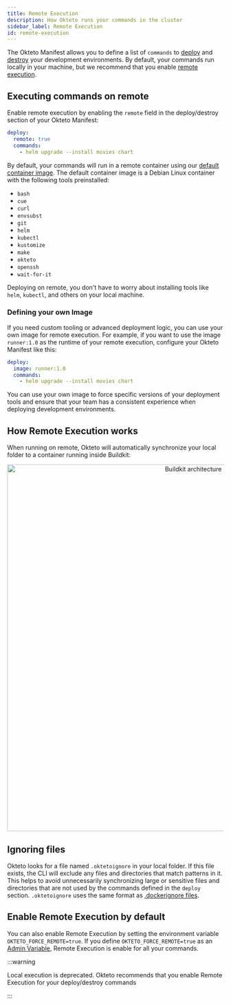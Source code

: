 ```yaml
---
title: Remote Execution
description: How Okteto runs your commands in the cluster
sidebar_label: Remote Execution
id: remote-execution
---
```



The Okteto Manifest allows you to define a list of `commands` to [deploy](core/okteto-manifest.mdx#deploy) and [destroy](core/okteto-manifest.mdx#deploy) your development environments.
By default, your commands run locally in your machine, but we recommend that you enable [remote execution](reference/okteto-manifest.mdx#deploy-remotely).

## Executing commands on remote

Enable remote execution by enabling the `remote` field in the deploy/destroy section of your Okteto Manifest:

```yaml title="okteto.yaml"
deploy:
  remote: true
  commands:
    - helm upgrade --install movies chart
```

By default, your commands will run in a remote container using our [default container image](https://github.com/okteto/pipeline-runner).
The default container image is a Debian Linux container with the following tools preinstalled:

- `bash`
- `cue`
- `curl`
- `envsubst`
- `git`
- `helm`
- `kubectl`
- `kustomize`
- `make`
- `okteto`
- `openssh`
- `wait-for-it`


Deploying on remote, you don't have to worry about installing tools like `helm`, `kubectl`, and others on your local machine.

### Defining your own Image

If you need custom tooling or advanced deployment logic, you can use your own image for remote execution.
For example, if you want to use the image `runner:1.0` as the runtime of your remote execution, configure your Okteto Manifest like this:


```yaml title="okteto.yaml"
deploy:
  image: runner:1.0
  commands:
    - helm upgrade --install movies chart
```

You can use your own image to force specific versions of your deployment tools and ensure that your team has a consistent experience when deploying development environments.

## How Remote Execution works

When running on remote, Okteto will automatically synchronize your local folder to a container running inside Buildkit:

<p align="center">
  <Image
    src={require("@site/static/img/remote-execution.png").default}
    alt="Buildkit architecture"
    width="850"
  />
</p>

## Ignoring files

Okteto looks for a file named `.oktetoignore` in your local folder. If this file exists, the CLI will exclude any files and directories that match patterns in it.
This helps to avoid unnecessarily synchronizing large or sensitive files and directories that are not used by the commands defined in the `deploy` section.
`.oktetoignore` uses the same format as [.dockerignore files](https://docs.docker.com/engine/reference/builder/#dockerignore-file).

## Enable Remote Execution by default

You can also enable Remote Execution by setting the environment variable `OKTETO_FORCE_REMOTE=true`.
If you define `OKTETO_FORCE_REMOTE=true` as an [Admin Variable](admin/dashboard.mdx#variables), Remote Execution is enable for all your commands.

:::warning

Local execution is deprecated. Okteto recommends that you enable Remote Execution for your deploy/destroy commands

:::
